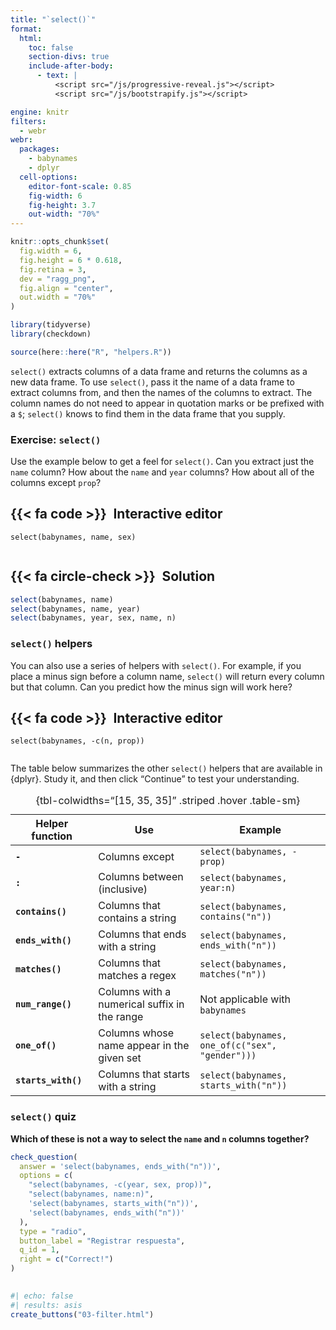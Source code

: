```yaml
---
title: "`select()`"
format:
  html: 
    toc: false
    section-divs: true
    include-after-body: 
      - text: |
          <script src="/js/progressive-reveal.js"></script>
          <script src="/js/bootstrapify.js"></script>

engine: knitr
filters:
  - webr
webr:
  packages:
    - babynames
    - dplyr
  cell-options:
    editor-font-scale: 0.85
    fig-width: 6
    fig-height: 3.7
    out-width: "70%"
---
```


```r
knitr::opts_chunk$set(
  fig.width = 6,
  fig.height = 6 * 0.618,
  fig.retina = 3,
  dev = "ragg_png",
  fig.align = "center",
  out.width = "70%"
)

library(tidyverse)
library(checkdown)

source(here::here("R", "helpers.R"))
```

`select()` extracts columns of a data frame and returns the columns as a new data frame. To use `select()`, pass it the name of a data frame to extract columns from, and then the names of the columns to extract. The column names do not need to appear in quotation marks or be prefixed with a `$`; `select()` knows to find them in the data frame that you supply.

### Exercise: `select()`

Use the example below to get a feel for `select()`. Can you extract just the `name` column? How about the `name` and `year` columns? How about all of the columns except `prop`?

::: {.panel-tabset}
## {{< fa code >}}&ensp;Interactive editor

```webr-r
select(babynames, name, sex)


```

## {{< fa circle-check >}}&ensp;Solution

```r
select(babynames, name)
select(babynames, name, year)
select(babynames, year, sex, name, n)
```

:::


### `select()` helpers

You can also use a series of helpers with `select()`. For example, if you place a minus sign before a column name, `select()` will return every column but that column. Can you predict how the minus sign will work here?

::: {.panel-tabset}
## {{< fa code >}}&ensp;Interactive editor

```webr-r
select(babynames, -c(n, prop))


```

:::

The table below summarizes the other `select()` helpers that are available in {dplyr}. Study it, and then click "Continue" to test your understanding.

| Helper function     | Use                                          | Example                                         |
|-------------------|------------------------|------------------------------|
| **`-`**             | Columns except                               | `select(babynames, -prop)`                      |
| **`:`**             | Columns between (inclusive)                  | `select(babynames, year:n)`                     |
| **`contains()`**    | Columns that contains a string               | `select(babynames, contains("n"))`              |
| **`ends_with()`**   | Columns that ends with a string              | `select(babynames, ends_with("n"))`             |
| **`matches()`**     | Columns that matches a regex                 | `select(babynames, matches("n"))`               |
| **`num_range()`**   | Columns with a numerical suffix in the range | Not applicable with `babynames`                 |
| **`one_of()`**      | Columns whose name appear in the given set   | `select(babynames, one_of(c("sex", "gender")))` |
| **`starts_with()`** | Columns that starts with a string            | `select(babynames, starts_with("n"))`           |

: {tbl-colwidths="[15, 35, 35]" .striped .hover .table-sm}


### `select()` quiz

::: {.callout-note appearance="simple" icon=false .question}

**Which of these is not a way to select the `name` and `n` columns together?**

```r
check_question(
  answer = 'select(babynames, ends_with("n"))', 
  options = c(
    "select(babynames, -c(year, sex, prop))",
    "select(babynames, name:n)",
    'select(babynames, starts_with("n"))',
    'select(babynames, ends_with("n"))'
  ), 
  type = "radio", 
  button_label = "Registrar respuesta", 
  q_id = 1,
  right = c("Correct!")
)
```
:::

##

```r
#| echo: false
#| results: asis
create_buttons("03-filter.html")
```
